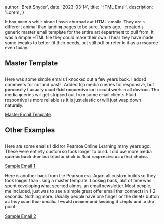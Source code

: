 
  author: 'Brett Snyder',
  date: '2023-03-14',
  title: 'HTML Email',
  description: 'Lorem',
}


It has been a while since I have churned out HTML emails. They are a different animal than landing pages to be sure. Years ago, I created a generic master email template for the entire art department to pull from. It was a simple HTML file they could make their own. I hear they have made some tweaks to better fit their needs, but still pull or refer to it as a resource even today.

## Master Template

<Image src={email1} alt="" title="" />

Here was some simple emails I knocked out a few years back. I added comments for cut and paste. Added top media queries for responsive, but personally I usually used fluid responsive so it could work in all devices. The media queries will get stripped out from some email clients. Fluid responsive is more reliable as it is just elastic or will just wrap down naturally.

<a href="https://www.brettsnyder.me/demo/emails/master-email/" target="sample">
  Master Email Template
</a>

## Other Examples

<Image src={email2} alt="" title="" />

Here are some emails I did for Pearson Online Learning many years ago. These were entirely custom so took longer to build. I did use more media queries back then but tried to stick to fluid responsive as a first choice.

<a href="https://www.brettsnyder.me/demo/emails/sample1/" target="sample">
  Sample Email 1
</a>

<Image src={email3} alt="" title="" />

Here is another back from the Pearson era. Again all custom builds so they took longer than using a master template. Looking back, alot of time was spent developing what seemed almost an email newsletter. Most people, me included, just was to see a simple great offer email that connects in 1-2 seconds. Nothing more. Usually people have one finger on the delete button as they scan their emails. I would recommend keeping it simple and to the point.

<a href="https://www.brettsnyder.me/demo/emails/sample2/" target="sample">
  Sample Email 2
</a>
